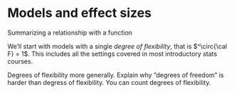 # Models and effect sizes

Summarizing a relationship with a function

We'll start with models with a single *degree of flexibility*, that is $^\circ{\cal F} = 1$. This includes all the settings covered in most introductory stats courses.

Degrees of flexibility more generally. Explain why "degrees of freedom" is harder than degress of flexibility. You can count degrees of flexibility.

